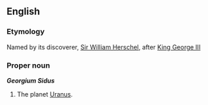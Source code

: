 ==English==

===Etymology===
Named by its discoverer, [[w:Sir William Herschel|Sir William Herschel]], after [[w:George III of the United Kingdom|King George III]]

===Proper noun===
'''''Georgium Sidus'''''

# {{obsolete}} The planet [[Uranus]].